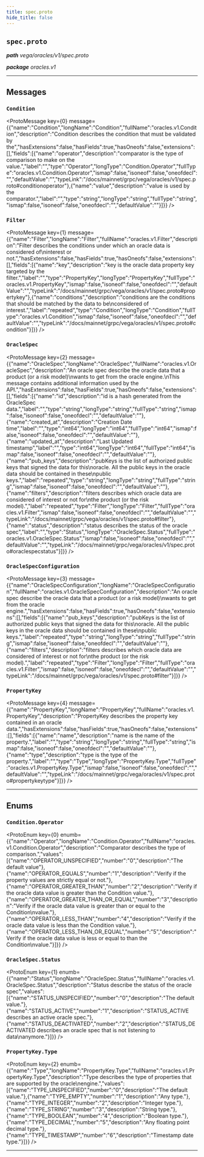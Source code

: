 ```yaml
---
title: spec.proto
hide_title: false
---
```



## `spec.proto`
_**path** vega/oracles/v1/spec.proto_

_**package** oracles.v1_



---

## Messages


### `Condition`
<ProtoMessage key={0} message={{"name":"Condition","longName":"Condition","fullName":"oracles.v1.Condition","description":"Condition describes the condition that must be validated by the","hasExtensions":false,"hasFields":true,"hasOneofs":false,"extensions":[],"fields":[{"name":"operator","description":"comparator is the type of comparison to make on the value.","label":"","type":"Operator","longType":"Condition.Operator","fullType":"oracles.v1.Condition.Operator","ismap":false,"isoneof":false,"oneofdecl":"","defaultValue":"","typeLink":"/docs/mainnet/grpc/vega/oracles/v1/spec.proto#conditionoperator"},{"name":"value","description":"value is used by the comparator.","label":"","type":"string","longType":"string","fullType":"string","ismap":false,"isoneof":false,"oneofdecl":"","defaultValue":""}]}} />


### `Filter`
<ProtoMessage key={1} message={{"name":"Filter","longName":"Filter","fullName":"oracles.v1.Filter","description":"Filter describes the conditions under which an oracle data is considered of\ninterest or not.","hasExtensions":false,"hasFields":true,"hasOneofs":false,"extensions":[],"fields":[{"name":"key","description":"key is the oracle data property key targeted by the filter.","label":"","type":"PropertyKey","longType":"PropertyKey","fullType":"oracles.v1.PropertyKey","ismap":false,"isoneof":false,"oneofdecl":"","defaultValue":"","typeLink":"/docs/mainnet/grpc/vega/oracles/v1/spec.proto#propertykey"},{"name":"conditions","description":"conditions are the conditions that should be matched by the data to be\nconsidered of interest.","label":"repeated","type":"Condition","longType":"Condition","fullType":"oracles.v1.Condition","ismap":false,"isoneof":false,"oneofdecl":"","defaultValue":"","typeLink":"/docs/mainnet/grpc/vega/oracles/v1/spec.proto#condition"}]}} />


### `OracleSpec`
<ProtoMessage key={2} message={{"name":"OracleSpec","longName":"OracleSpec","fullName":"oracles.v1.OracleSpec","description":"An oracle spec describe the oracle data that a product (or a risk model)\nwants to get from the oracle engine.\nThis message contains additional information used by the API.","hasExtensions":false,"hasFields":true,"hasOneofs":false,"extensions":[],"fields":[{"name":"id","description":"id is a hash generated from the OracleSpec data.","label":"","type":"string","longType":"string","fullType":"string","ismap":false,"isoneof":false,"oneofdecl":"","defaultValue":""},{"name":"created_at","description":"Creation Date time","label":"","type":"int64","longType":"int64","fullType":"int64","ismap":false,"isoneof":false,"oneofdecl":"","defaultValue":""},{"name":"updated_at","description":"Last Updated timestamp","label":"","type":"int64","longType":"int64","fullType":"int64","ismap":false,"isoneof":false,"oneofdecl":"","defaultValue":""},{"name":"pub_keys","description":"pubKeys is the list of authorized public keys that signed the data for this\noracle. All the public keys in the oracle data should be contained in these\npublic keys.","label":"repeated","type":"string","longType":"string","fullType":"string","ismap":false,"isoneof":false,"oneofdecl":"","defaultValue":""},{"name":"filters","description":"filters describes which oracle data are considered of interest or not for\nthe product (or the risk model).","label":"repeated","type":"Filter","longType":"Filter","fullType":"oracles.v1.Filter","ismap":false,"isoneof":false,"oneofdecl":"","defaultValue":"","typeLink":"/docs/mainnet/grpc/vega/oracles/v1/spec.proto#filter"},{"name":"status","description":"status describes the status of the oracle spec","label":"","type":"Status","longType":"OracleSpec.Status","fullType":"oracles.v1.OracleSpec.Status","ismap":false,"isoneof":false,"oneofdecl":"","defaultValue":"","typeLink":"/docs/mainnet/grpc/vega/oracles/v1/spec.proto#oraclespecstatus"}]}} />


### `OracleSpecConfiguration`
<ProtoMessage key={3} message={{"name":"OracleSpecConfiguration","longName":"OracleSpecConfiguration","fullName":"oracles.v1.OracleSpecConfiguration","description":"An oracle spec describe the oracle data that a product (or a risk model)\nwants to get from the oracle engine.","hasExtensions":false,"hasFields":true,"hasOneofs":false,"extensions":[],"fields":[{"name":"pub_keys","description":"pubKeys is the list of authorized public keys that signed the data for this\noracle. All the public keys in the oracle data should be contained in these\npublic keys.","label":"repeated","type":"string","longType":"string","fullType":"string","ismap":false,"isoneof":false,"oneofdecl":"","defaultValue":""},{"name":"filters","description":"filters describes which oracle data are considered of interest or not for\nthe product (or the risk model).","label":"repeated","type":"Filter","longType":"Filter","fullType":"oracles.v1.Filter","ismap":false,"isoneof":false,"oneofdecl":"","defaultValue":"","typeLink":"/docs/mainnet/grpc/vega/oracles/v1/spec.proto#filter"}]}} />


### `PropertyKey`
<ProtoMessage key={4} message={{"name":"PropertyKey","longName":"PropertyKey","fullName":"oracles.v1.PropertyKey","description":"PropertyKey describes the property key contained in an oracle data.","hasExtensions":false,"hasFields":true,"hasOneofs":false,"extensions":[],"fields":[{"name":"name","description":"name is the name of the property.","label":"","type":"string","longType":"string","fullType":"string","ismap":false,"isoneof":false,"oneofdecl":"","defaultValue":""},{"name":"type","description":"type is the type of the property.","label":"","type":"Type","longType":"PropertyKey.Type","fullType":"oracles.v1.PropertyKey.Type","ismap":false,"isoneof":false,"oneofdecl":"","defaultValue":"","typeLink":"/docs/mainnet/grpc/vega/oracles/v1/spec.proto#propertykeytype"}]}} />

---
## Enums


### `Condition.Operator`
<ProtoEnum key={0} enumb={{"name":"Operator","longName":"Condition.Operator","fullName":"oracles.v1.Condition.Operator","description":"Comparator describes the type of comparison.","values":[{"name":"OPERATOR_UNSPECIFIED","number":"0","description":"The default value"},{"name":"OPERATOR_EQUALS","number":"1","description":"Verify if the property values are strictly equal or not."},{"name":"OPERATOR_GREATER_THAN","number":"2","description":"Verify if the oracle data value is greater than the Condition value."},{"name":"OPERATOR_GREATER_THAN_OR_EQUAL","number":"3","description":"Verify if the oracle data value is greater than or equal to the Condition\nvalue."},{"name":"OPERATOR_LESS_THAN","number":"4","description":"Verify if the oracle data value is less than the Condition value."},{"name":"OPERATOR_LESS_THAN_OR_EQUAL","number":"5","description":"Verify if the oracle data value is less or equal to than the Condition\nvalue."}]}} />


### `OracleSpec.Status`
<ProtoEnum key={1} enumb={{"name":"Status","longName":"OracleSpec.Status","fullName":"oracles.v1.OracleSpec.Status","description":"Status describe the status of the oracle spec","values":[{"name":"STATUS_UNSPECIFIED","number":"0","description":"The default value."},{"name":"STATUS_ACTIVE","number":"1","description":"STATUS_ACTIVE describes an active oracle spec."},{"name":"STATUS_DEACTIVATED","number":"2","description":"STATUS_DEACTIVATED describes an oracle spec that is not listening to data\nanymore."}]}} />


### `PropertyKey.Type`
<ProtoEnum key={2} enumb={{"name":"Type","longName":"PropertyKey.Type","fullName":"oracles.v1.PropertyKey.Type","description":"Type describes the type of properties that are supported by the oracle\nengine.","values":[{"name":"TYPE_UNSPECIFIED","number":"0","description":"The default value."},{"name":"TYPE_EMPTY","number":"1","description":"Any type."},{"name":"TYPE_INTEGER","number":"2","description":"Integer type."},{"name":"TYPE_STRING","number":"3","description":"String type."},{"name":"TYPE_BOOLEAN","number":"4","description":"Boolean type."},{"name":"TYPE_DECIMAL","number":"5","description":"Any floating point decimal type."},{"name":"TYPE_TIMESTAMP","number":"6","description":"Timestamp date type."}]}} />

---


  